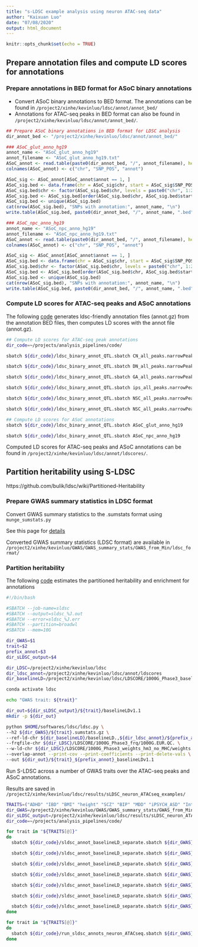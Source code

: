 ```yaml
---
title: "s-LDSC example analysis using neuron ATAC-seq data"
author: "Kaixuan Luo"
date: "07/08/2020"
output: html_document
---
```


```r
knitr::opts_chunk$set(echo = TRUE)
```

## Prepare annotation files and compute LD scores for annotations

### Prepare annotations in BED format for ASoC binary annotations
* Convert ASoC binary annotations to BED format. The annotations can be found in `/project2/xinhe/kevinluo/ldsc/annot/annot_bed/`
* Annotations for ATAC-seq peaks in BED format can also be found in `/project2/xinhe/kevinluo/ldsc/annot/annot_bed/`.
```r
## Prepare ASoC binary annotations in BED format for LDSC analysis
dir_annot_bed <- "/project2/xinhe/kevinluo/ldsc/annot/annot_bed/"

### ASoC_glut_anno_hg19
annot_name <- "ASoC_glut_anno_hg19"
annot_filename <- "ASoC_glut_anno_hg19.txt"
ASoC_annot <- read.table(paste0(dir_annot_bed, "/", annot_filename), header = F, stringsAsFactors = F)
colnames(ASoC_annot) <- c("chr", "SNP_POS", "annot")

ASoC_sig <- ASoC_annot[ASoC_annot$annot == 1, ]
ASoC_sig.bed <- data.frame(chr = ASoC_sig$chr, start = ASoC_sig$SNP_POS - 1, end = ASoC_sig$SNP_POS)
ASoC_sig.bed$chr <- factor(ASoC_sig.bed$chr, levels = paste0("chr", 1:22))
ASoC_sig.bed <- ASoC_sig.bed[order(ASoC_sig.bed$chr, ASoC_sig.bed$start), ]
ASoC_sig.bed <- unique(ASoC_sig.bed)
cat(nrow(ASoC_sig.bed), "SNPs with annotation:", annot_name, "\n")
write.table(ASoC_sig.bed, paste0(dir_annot_bed, "/", annot_name, ".bed"), sep = "\t", col.names = F, row.names = F, quote = F)

### ASoC_npc_anno_hg19
annot_name <- "ASoC_npc_anno_hg19"
annot_filename <- "ASoC_npc_anno_hg19.txt"
ASoC_annot <- read.table(paste0(dir_annot_bed, "/", annot_filename), header = F, stringsAsFactors = F)
colnames(ASoC_annot) <- c("chr", "SNP_POS", "annot")

ASoC_sig <- ASoC_annot[ASoC_annot$annot == 1, ]
ASoC_sig.bed <- data.frame(chr = ASoC_sig$chr, start = ASoC_sig$SNP_POS - 1, end = ASoC_sig$SNP_POS)
ASoC_sig.bed$chr <- factor(ASoC_sig.bed$chr, levels = paste0("chr", 1:22))
ASoC_sig.bed <- ASoC_sig.bed[order(ASoC_sig.bed$chr, ASoC_sig.bed$start), ]
ASoC_sig.bed <- unique(ASoC_sig.bed)
cat(nrow(ASoC_sig.bed), "SNPs with annotation:", annot_name, "\n")
write.table(ASoC_sig.bed, paste0(dir_annot_bed, "/", annot_name, ".bed"), sep = "\t", col.names = F, row.names = F, quote = F)

```

### Compute LD scores for ATAC-seq peaks and ASoC annotations

The following [code](https://github.com/kevinlkx/analysis_pipelines/tree/master/code/ldsc_binary_annot_QTL.sbatch) generates ldsc-friendly annotation files (annot.gz) from the annotation BED files, then computes LD scores with the annot file (annot.gz).
```bash
## Compute LD scores for ATAC-seq peak annotations
dir_code=~/projects/analysis_pipelines/code/

sbatch ${dir_code}/ldsc_binary_annot_QTL.sbatch CN_all_peaks.narrowPeak.cleaned.hg19.merged

sbatch ${dir_code}/ldsc_binary_annot_QTL.sbatch DN_all_peaks.narrowPeak.cleaned.hg19.merged

sbatch ${dir_code}/ldsc_binary_annot_QTL.sbatch GA_all_peaks.narrowPeak.cleaned.hg19.merged

sbatch ${dir_code}/ldsc_binary_annot_QTL.sbatch ips_all_peaks.narrowPeak.cleaned.hg19.merged

sbatch ${dir_code}/ldsc_binary_annot_QTL.sbatch NSC_all_peaks.narrowPeak.cleaned.hg19.merged

sbatch ${dir_code}/ldsc_binary_annot_QTL.sbatch NSC_all_peaks.narrowPeak.cleaned.hg19.merged

## Compute LD scores for ASoC annotations
sbatch ${dir_code}/ldsc_binary_annot_QTL.sbatch ASoC_glut_anno_hg19

sbatch ${dir_code}/ldsc_binary_annot_QTL.sbatch ASoC_npc_anno_hg19

```

Computed LD scores for ATAC-seq peaks and ASoC annotations can be found in `/project2/xinhe/kevinluo/ldsc/annot/ldscores/`.

## Partition heritability using S-LDSC
https://github.com/bulik/ldsc/wiki/Partitioned-Heritability

### Prepare GWAS summary statistics in LDSC format
Convert GWAS summary statistics to the .sumstats format using `munge_sumstats.py`

See this page for [details](process_GWAS_sumstats_neuro_traits.html)

Converted GWAS summary statistics (LDSC format) are available in  `/project2/xinhe/kevinluo/GWAS/GWAS_summary_stats/GWAS_from_Min/ldsc_format/`

### Partition heritability

The following [code](https://github.com/kevinlkx/analysis_pipelines/tree/master/code/sldsc_annot_baselineLD_separate.sbatch) estimates the partitioned heritability and enrichment for annotations
```bash
#!/bin/bash

#SBATCH --job-name=sldsc
#SBATCH --output=sldsc_%J.out
#SBATCH --error=sldsc_%J.err
#SBATCH --partition=broadwl
#SBATCH --mem=10G

dir_GWAS=$1
trait=$2
prefix_annot=$3
dir_sLDSC_output=$4

dir_LDSC=/project2/xinhe/kevinluo/ldsc
dir_ldsc_annot=/project2/xinhe/kevinluo/ldsc/annot/ldscores
dir_baselineLD=/project2/xinhe/kevinluo/ldsc/LDSCORE/1000G_Phase3_baselineLD_v1.1_ldscores

conda activate ldsc

echo "GWAS trait: ${trait}"

dir_out=${dir_sLDSC_output}/${trait}/baselineLDv1.1
mkdir -p ${dir_out}

python $HOME/softwares/ldsc/ldsc.py \
--h2 ${dir_GWAS}/${trait}.sumstats.gz \
--ref-ld-chr ${dir_baselineLD}/baselineLD.,${dir_ldsc_annot}/${prefix_annot}/${prefix_annot}. \
--frqfile-chr ${dir_LDSC}/LDSCORE/1000G_Phase3_frq/1000G.EUR.QC. \
--w-ld-chr ${dir_LDSC}/LDSCORE/1000G_Phase3_weights_hm3_no_MHC/weights.hm3_noMHC. \
--overlap-annot --print-cov --print-coefficients --print-delete-vals \
--out ${dir_out}/${trait}_${prefix_annot}_baselineLDv1.1

```

Run S-LDSC across a number of GWAS traits over the ATAC-seq peaks and ASoC annotations.

Results are saved in `/project2/xinhe/kevinluo/ldsc/results/sLDSC_neuron_ATACseq_examples/`
```bash

TRAITS=("ADHD" "IBD" "BMI" "height" "SCZ" "BIP" "MDD" "iPSYCH_ASD" "Intelligence" "Education" "Neuroticism" "Alzheimer" "Parkinson")
dir_GWAS=/project2/xinhe/kevinluo/GWAS/GWAS_summary_stats/GWAS_from_Min/ldsc_format/
dir_sLDSC_output=/project2/xinhe/kevinluo/ldsc/results/sLDSC_neuron_ATACseq_examples/
dir_code=~/projects/analysis_pipelines/code/

for trait in "${TRAITS[@]}"
do
  sbatch ${dir_code}/sldsc_annot_baselineLD_separate.sbatch ${dir_GWAS} ${trait} CN_all_peaks.narrowPeak.cleaned.hg19.merged ${dir_sLDSC_output}

  sbatch ${dir_code}/sldsc_annot_baselineLD_separate.sbatch ${dir_GWAS} ${trait} DN_all_peaks.narrowPeak.cleaned.hg19.merged ${dir_sLDSC_output}

  sbatch ${dir_code}/sldsc_annot_baselineLD_separate.sbatch ${dir_GWAS} ${trait} GA_all_peaks.narrowPeak.cleaned.hg19.merged ${dir_sLDSC_output}

  sbatch ${dir_code}/sldsc_annot_baselineLD_separate.sbatch ${dir_GWAS} ${trait} ips_all_peaks.narrowPeak.cleaned.hg19.merged ${dir_sLDSC_output}

  sbatch ${dir_code}/sldsc_annot_baselineLD_separate.sbatch ${dir_GWAS} ${trait} NSC_all_peaks.narrowPeak.cleaned.hg19.merged ${dir_sLDSC_output}

  sbatch ${dir_code}/sldsc_annot_baselineLD_separate.sbatch ${dir_GWAS} ${trait} ASoC_glut_anno_hg19 ${dir_sLDSC_output}

  sbatch ${dir_code}/sldsc_annot_baselineLD_separate.sbatch ${dir_GWAS} ${trait} ASoC_npc_anno_hg19 ${dir_sLDSC_output}
done

```

```bash
for trait in "${TRAITS[@]}"
do
  sbatch ${dir_code}/run_sldsc_annots_neuron_ATACseq.sbatch ${dir_GWAS} ${trait} ${dir_sLDSC_output}
done
```


